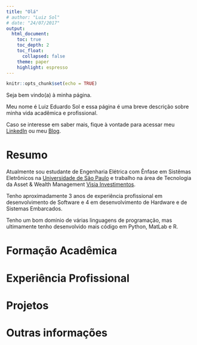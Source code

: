 ```yaml
---
title: "Olá"
# author: "Luiz Sol"
# date: "24/07/2017"
output:
  html_document:
    toc: true
    toc_depth: 2
    toc_float:
      collapsed: false
    theme: paper
    highlight: espresso
---
```


```r
knitr::opts_chunk$set(echo = TRUE)
```

Seja bem vindo(a) à minha página. 

Meu nome é Luiz Eduardo Sol e essa página é uma breve descrição sobre minha vida acadêmica e profissional.

Caso se interesse em saber mais, fique à vontade para acessar meu [LinkedIn](www.linkedin.com/in/luizsol) ou meu [Blog](http://luizsol.com/).

# Resumo

Atualmente sou estudante de Engenharia Elétrica com Ênfase em Sistêmas Eletrônicos na [Universidade de São Paulo](http://www.usp.br/) e trabalho na área de Tecnologia da Asset & Wealth Management [Visia Investimentos](https://www.visiainvestimentos.com.br/).

Tenho aproximadamente 3 anos de experiência profissional em desenvolvimento de Software e 4 em desenvolvimento de Hardware e de Sistemas Embarcados.

Tenho um bom domínio de várias linguagens de programação, mas ultimamente tenho desenvolvido mais código em Python, MatLab e R.

# Formação Acadêmica

# Experiência Profissional

# Projetos

# Outras informações
